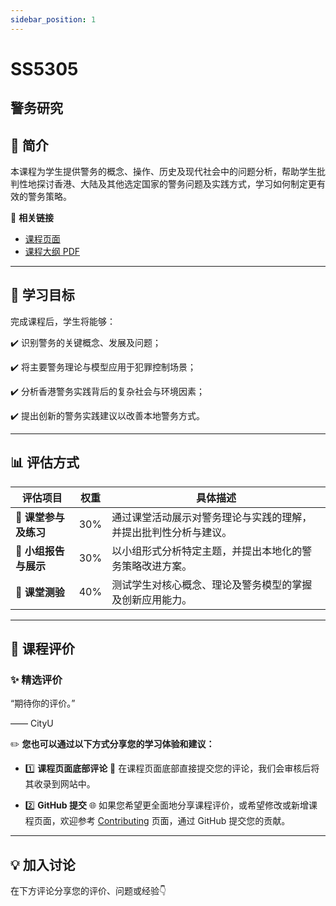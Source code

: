 ```yaml
---
sidebar_position: 1
---
```


# SS5305
## 警务研究

## **📘 简介**
本课程为学生提供警务的概念、操作、历史及现代社会中的问题分析，帮助学生批判性地探讨香港、大陆及其他选定国家的警务问题及实践方式，学习如何制定更有效的警务策略。

🔗 **相关链接**
- [课程页面](https://www.cityu.edu.hk/catalogue/pg/202425/course/SS5305.htm)
- [课程大纲 PDF](https://www.cityu.edu.hk/catalogue/pg/202425/course/SS5305.pdf)

---

## **🎯 学习目标**

完成课程后，学生将能够：

✔️ 识别警务的关键概念、发展及问题；

✔️ 将主要警务理论与模型应用于犯罪控制场景；

✔️ 分析香港警务实践背后的复杂社会与环境因素；

✔️ 提出创新的警务实践建议以改善本地警务方式。

---

## **📊 评估方式**

| **评估项目**             | **权重** | **具体描述**                                                                                       |
|------------------------|---------|---------------------------------------------------------------------------------------------------|
| **💬 课堂参与及练习**      | 30%     | 通过课堂活动展示对警务理论与实践的理解，并提出批判性分析与建议。                                              |
| **📄 小组报告与展示**       | 30%     | 以小组形式分析特定主题，并提出本地化的警务策略改进方案。                                                    |
| **📝 课堂测验**          | 40%     | 测试学生对核心概念、理论及警务模型的掌握及创新应用能力。                                                     |

---

## **💬 课程评价**

### ✨ **精选评价**
<div className={commentStyles.commentBox}>
    <p className={commentStyles.commentText}>
        “期待你的评价。”
    </p>
    <p className={commentStyles.commentAuthor}>—— CityU</p>
</div>

✏️ **您也可以通过以下方式分享您的学习体验和建议：**

- 1️⃣ **课程页面底部评论**
💬 在课程页面底部直接提交您的评论，我们会审核后将其收录到网站中。

- 2️⃣ **GitHub 提交**
🌐 如果您希望更全面地分享课程评价，或希望修改或新增课程页面，欢迎参考 [Contributing](/contributing) 页面，通过 GitHub 提交您的贡献。

---

## **💡 加入讨论**

在下方评论分享您的评价、问题或经验👇
<Utterances />
